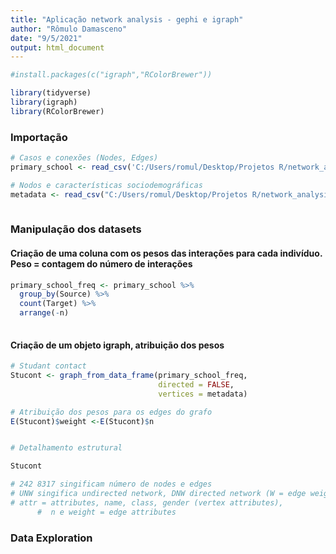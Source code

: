 ```yaml
---
title: "Aplicação network analysis - gephi e igraph"
author: "Rômulo Damasceno"
date: "9/5/2021"
output: html_document
---
```


```r

#install.packages(c("igraph","RColorBrewer"))

library(tidyverse)
library(igraph)
library(RColorBrewer)

```

### Importação

```r

# Casos e conexões (Nodes, Edges)
primary_school <- read_csv('C:/Users/romul/Desktop/Projetos R/network_analysis/network-analysis-aprendizado/network-analysis-practice/igraph/primaryschool.csv') 

# Nodos e características sociodemográficas  
metadata <- read_csv("C:/Users/romul/Desktop/Projetos R/network_analysis/network-analysis-aprendizado/network-analysis-practice/igraph/metadata_primaryschool.csv")
  
```

### Manipulação dos datasets

#### Criação de uma coluna com os pesos das interações para cada indivíduo. Peso = contagem do número de interações

```r

primary_school_freq <- primary_school %>%
  group_by(Source) %>% 
  count(Target) %>% 
  arrange(-n)
  
```

#### Criação de um objeto igraph, atribuição dos pesos

```r
# Studant contact
Stucont <- graph_from_data_frame(primary_school_freq,
                                 directed = FALSE,
                                 vertices = metadata)

# Atribuição dos pesos para os edges do grafo
E(Stucont)$weight <-E(Stucont)$n


# Detalhamento estrutural 

Stucont

# 242 8317 singificam número de nodes e edges
# UNW singifica undirected network, DNW directed network (W = edge weighted)
# attr = attributes, name, class, gender (vertex attributes),
      #  n e weight = edge attributes
```

### Data Exploration
